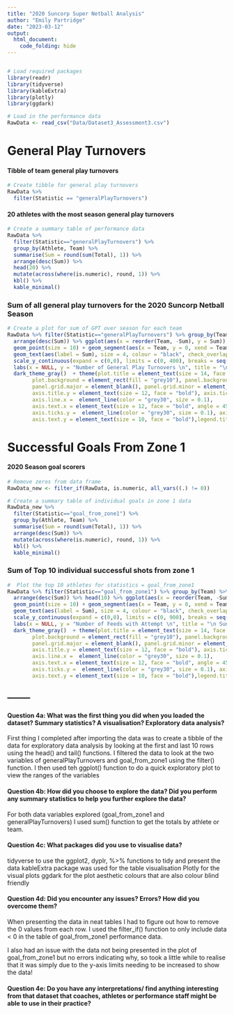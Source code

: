 ```yaml
---
title: "2020 Suncorp Super Netball Analysis"
author: "Emily Partridge"
date: "2023-03-12"
output: 
  html_document:
    code_folding: hide
---
```


```r
```

```r
# Load required packages
library(readr)
library(tidyverse)
library(kableExtra)
library(plotly)
library(ggdark)

# Load in the performance data
RawData <- read_csv("Data/Dataset3_Assessment3.csv")
```

# General Play Turnovers

#### Tibble of team general play turnovers
```r
# Create tibble for general play turnovers
RawData %>%
  filter(Statistic == "generalPlayTurnovers")
```

#### 20 athletes with the most season general play turnovers
```r
# Create a summary table of performance data
RawData %>% 
  filter(Statistic=="generalPlayTurnovers") %>% 
  group_by(Athlete, Team) %>% 
  summarise(Sum = round(sum(Total), 1)) %>% 
  arrange(desc(Sum)) %>%
  head(20) %>%
  mutate(across(where(is.numeric), round, 1)) %>%
  kbl() %>%
  kable_minimal()
```

### Sum of all general play turnovers for the 2020 Suncorp Netball Season
```r
# Create a plot for sum of GPT over season for each team
RawData %>% filter(Statistic=="generalPlayTurnovers") %>% group_by(Team) %>% summarise(Sum = round(sum(Total), 1)) %>% 
  arrange(desc(Sum)) %>% ggplot(aes(x = reorder(Team, -Sum), y = Sum)) +
  geom_point(size = 10) + geom_segment(aes(x = Team, y = 0, xend = Team, yend = Sum), linetype = "dashed") +
  geom_text(aes(label = Sum), size = 4, colour = "black", check_overlap = TRUE) +
  scale_y_continuous(expand = c(0,0), limits = c(0, 400), breaks = seq(0,500, by = 50)) +
  labs(x = NULL, y = "Number of General Play Turnovers \n", title = "\n Suncorp Super Netball 2020 \n General Play Turnovers \n") +
  dark_theme_gray()  + theme(plot.title = element_text(size = 14, face = "bold", hjust = 0.5),
        plot.background = element_rect(fill = "grey10"), panel.background = element_blank(),
        panel.grid.major = element_blank(), panel.grid.minor = element_blank(), legend.background = element_blank(),
        axis.title.y = element_text(size = 12, face = "bold"), axis.ticks.x =  element_line(color = "grey30", size = 0.1),
        axis.line.x =  element_line(color = "grey30", size = 0.1), 
        axis.text.x = element_text(size = 12, face = "bold", angle = 45, vjust = 1, hjust = 1),
        axis.ticks.y =  element_line(color = "grey30", size = 0.1), axis.line.y =  element_line(color = "grey30", size = 0.1),
        axis.text.y = element_text(size = 10, face = "bold"),legend.title = element_blank(), legend.position = "none")
```

# Successful Goals From Zone 1

#### 2020 Season goal scorers
```r
# Remove zeros from data frame
RawData_new <- filter_if(RawData, is.numeric, all_vars((.) != 0))

# Create a summary table of individual goals in zone 1 data
RawData_new %>% 
  filter(Statistic=="goal_from_zone1") %>% 
  group_by(Athlete, Team) %>% 
  summarise(Sum = round(sum(Total), 1)) %>%
  arrange(desc(Sum)) %>%
  mutate(across(where(is.numeric), round, 1)) %>%
  kbl() %>%
  kable_minimal()
```

### Sum of Top 10 individual successful shots from zone 1
```r
#  Plot the top 10 athletes for statistics = goal_from_zone1
RawData %>% filter(Statistic=="goal_from_zone1") %>% group_by(Team) %>% summarise(Sum = round(sum(Total), 1)) %>%  
  arrange(desc(Sum)) %>% head(10) %>% ggplot(aes(x = reorder(Team, -Sum), y = Sum)) +
  geom_point(size = 10) + geom_segment(aes(x = Team, y = 0, xend = Team, yend = Sum), linetype = "dashed") +
  geom_text(aes(label = Sum), size = 4, colour = "black", check_overlap = TRUE) +
  scale_y_continuous(expand = c(0,0), limits = c(0, 900), breaks = seq(0,900, by = 100)) +
  labs(x = NULL, y = "Number of Feeds with Attempt \n", title = "\n Suncorp Super Netball 2020 \n Goals from Zone 1 (Individual Players) \n") +
  dark_theme_gray()  + theme(plot.title = element_text(size = 14, face = "bold", hjust = 0.5),
        plot.background = element_rect(fill = "grey10"), panel.background = element_blank(),
        panel.grid.major = element_blank(), panel.grid.minor = element_blank(), legend.background = element_blank(),
        axis.title.y = element_text(size = 12, face = "bold"), axis.ticks.x =  element_line(color = "grey30", size = 0.1),
        axis.line.x =  element_line(color = "grey30", size = 0.1), 
        axis.text.x = element_text(size = 12, face = "bold", angle = 45, vjust = 1, hjust = 1),
        axis.ticks.y =  element_line(color = "grey30", size = 0.1), axis.line.y =  element_line(color = "grey30", size = 0.1),
        axis.text.y = element_text(size = 10, face = "bold"),legend.title = element_blank(), legend.position = "none")
``` 
--------
--------


#### Question 4a: What was the first thing you did when you loaded the dataset? Summary statistics? A visualisation? Exploratory data analysis?
First thing I completed after importing the data was to create a tibble of the data for exploratory data analysis by looking at the first and last 10 rows using the head() and tail() functions. I filtered the data to look at the two variables of generalPlayTurnovers and goal_from_zone1 using the filter() function. I then used teh ggplot() function to do a quick exploratory plot to view the ranges of the variables 

#### Question 4b: How did you choose to explore the data? Did you perform any summary statistics to help you further explore the data?
For both data variables explored (goal_from_zone1 and generalPlayTurnovers) I used sum() function to get the totals by athlete or team.

#### Question 4c: What packages did you use to visualise data?
tidyverse to use the ggplot2, dyplr, %>% functions to tidy and present the data
kableExtra package was used for the table visualisation
Plotly for the visual plots
ggdark for the plot aesthetic colours that are also colour blind friendly

#### Question 4d: Did you encounter any issues? Errors? How did you overcome them?
When presenting the data in neat tables I had to figure out how to remove the 0 values from each row. I used the filter_if() function to only include data < 0 in the table of goal_from_zone1 performance data.

I also had an issue with the data not being presented in the plot of goal_from_zone1 but no errors indicating why, so took a little while to realise that it was simply due to the y-axis limits needing to be increased to show the data!

#### Question 4e: Do you have any interpretations/ find anything interesting from that dataset that coaches, athletes or performance staff might be able to use in their practice?
